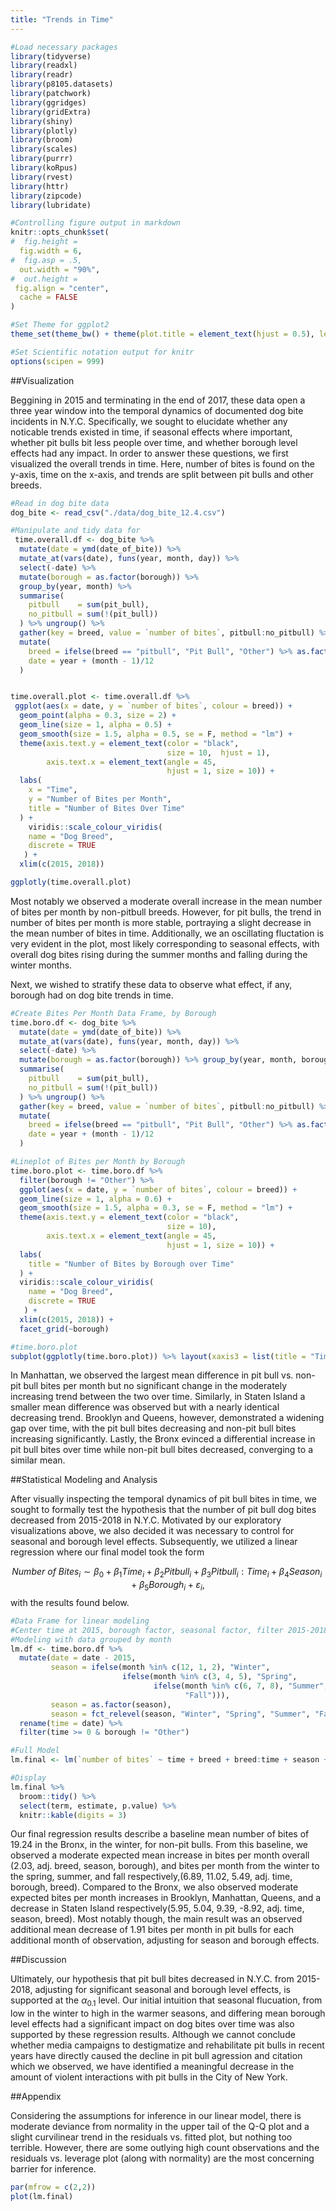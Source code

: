 ```yaml
---
title: "Trends in Time"
---
```


```r
#Load necessary packages
library(tidyverse)
library(readxl)
library(readr)
library(p8105.datasets)
library(patchwork)
library(ggridges)
library(gridExtra)
library(shiny)
library(plotly)
library(broom)
library(scales)
library(purrr)
library(koRpus)
library(rvest)
library(httr)
library(zipcode)
library(lubridate)

#Controlling figure output in markdown
knitr::opts_chunk$set(
#  fig.height =   
  fig.width = 6,
#  fig.asp = .5,
  out.width = "90%",
#  out.height = 
 fig.align = "center",
  cache = FALSE
)

#Set Theme for ggplot2
theme_set(theme_bw() + theme(plot.title = element_text(hjust = 0.5), legend.position = "bottom"))

#Set Scientific notation output for knitr
options(scipen = 999)

```

##Visualization

Beggining in 2015 and terminating in the end of 2017, these data open a three year window into the temporal dynamics of documented dog bite incidents in N.Y.C. Specifically, we sought to elucidate whether any noticable trends existed in time, if seasonal effects where important, whether pit bulls bit less people over time, and whether borough level effects had any impact. In order to answer these questions, we first visualized the overall trends in time. Here, number of bites is found on the y-axis, time on the x-axis, and trends are split between pit bulls and other breeds.  

```r
#Read in dog bite data
dog_bite <- read_csv("./data/dog_bite_12.4.csv")

#Manipulate and tidy data for 
 time.overall.df <- dog_bite %>%
  mutate(date = ymd(date_of_bite)) %>% 
  mutate_at(vars(date), funs(year, month, day)) %>%
  select(-date) %>% 
  mutate(borough = as.factor(borough)) %>% 
  group_by(year, month) %>%
  summarise(
    pitbull    = sum(pit_bull),
    no_pitbull = sum(!(pit_bull))
  ) %>% ungroup() %>%
  gather(key = breed, value = `number of bites`, pitbull:no_pitbull) %>%
  mutate(
    breed = ifelse(breed == "pitbull", "Pit Bull", "Other") %>% as.factor(),
    date = year + (month - 1)/12
  )


time.overall.plot <- time.overall.df %>%
 ggplot(aes(x = date, y = `number of bites`, colour = breed)) + 
  geom_point(alpha = 0.3, size = 2) + 
  geom_line(size = 1, alpha = 0.5) + 
  geom_smooth(size = 1.5, alpha = 0.5, se = F, method = "lm") + 
  theme(axis.text.y = element_text(color = "black", 
                                   size = 10,  hjust = 1), 
        axis.text.x = element_text(angle = 45, 
                                   hjust = 1, size = 10)) +
  labs(
    x = "Time",
    y = "Number of Bites per Month",
    title = "Number of Bites Over Time"
  ) + 
    viridis::scale_colour_viridis(
    name = "Dog Breed", 
    discrete = TRUE
   ) +
  xlim(c(2015, 2018)) 

ggplotly(time.overall.plot)
```

Most notably we observed a moderate overall increase in the mean number of bites per month by non-pitbull breeds. However, for pit bulls, the trend in number of bites per month is more stable, portraying a slight decrease in the mean number of bites in time. Additionally, we an oscillating fluctation is very evident in the plot, most likely corresponding to seasonal effects, with overall dog bites rising during the summer months and falling during the winter months. 

Next, we wished to stratify these data to observe what effect, if any, borough had on dog bite trends in time.

```r
#Create Bites Per Month Data Frame, by Borough
time.boro.df <- dog_bite %>%
  mutate(date = ymd(date_of_bite)) %>% 
  mutate_at(vars(date), funs(year, month, day)) %>%
  select(-date) %>% 
  mutate(borough = as.factor(borough)) %>% group_by(year, month, borough) %>%
  summarise(
    pitbull    = sum(pit_bull),
    no_pitbull = sum(!(pit_bull))
  ) %>% ungroup() %>%
  gather(key = breed, value = `number of bites`, pitbull:no_pitbull) %>%
  mutate(
    breed = ifelse(breed == "pitbull", "Pit Bull", "Other") %>% as.factor(),
    date = year + (month - 1)/12
  )

#Lineplot of Bites per Month by Borough
time.boro.plot <- time.boro.df %>%
  filter(borough != "Other") %>%
  ggplot(aes(x = date, y = `number of bites`, colour = breed)) + 
  geom_line(size = 1, alpha = 0.6) + 
  geom_smooth(size = 1.5, alpha = 0.3, se = F, method = "lm") + 
  theme(axis.text.y = element_text(color = "black", 
                                   size = 10), 
        axis.text.x = element_text(angle = 45, 
                                   hjust = 1, size = 10)) +
  labs(
    title = "Number of Bites by Borough over Time"
  ) + 
  viridis::scale_colour_viridis(
    name = "Dog Breed", 
    discrete = TRUE
   ) +
  xlim(c(2015, 2018)) +
  facet_grid(~borough)

#time.boro.plot
subplot(ggplotly(time.boro.plot)) %>% layout(xaxis3 = list(title = "Time"), yaxis = list(title = "Number of Bites per Month"))
```

In Manhattan, we observed the largest mean difference in pit bull vs. non-pit bull bites per month but no significant change in the moderately increasing trend between the two over time. Similarly, in Staten Island a smaller mean difference was observed but with a nearly identical decreasing trend. Brooklyn and Queens, however, demonstrated a widening gap over time, with the pit bull bites decreasing and non-pit bull bites increasing significantly. Lastly, the Bronx evinced a differential increase in pit bull bites over time while non-pit bull bites decreased, converging to a similar mean.

##Statistical Modeling and Analysis

After visually inspecting the temporal dynamics of pit bull bites in time, we sought to formally test the hypothesis that the number of pit bull dog bites decreased from 2015-2018 in N.Y.C. Motivated by our exploratory visualizations above, we also decided it was necessary to control for seasonal and borough level effects. Subsequently, we utilized a linear regression where our final model took the form

$$ Number \ of \ Bites_i \sim \beta_0 + \beta_1 Time_i + \beta_2 Pitbull_i + \beta_3 Pitbull_i:Time_i + \beta_4 Season_i + \beta_5 Borough_i + \varepsilon_i,$$
with the results found below.

```r
#Data Frame for linear modeling
#Center time at 2015, borough factor, seasonal factor, filter 2015-2018
#Modeling with data grouped by month
lm.df <- time.boro.df %>%
  mutate(date = date - 2015,
         season = ifelse(month %in% c(12, 1, 2), "Winter", 
                         ifelse(month %in% c(3, 4, 5), "Spring", 
                                ifelse(month %in% c(6, 7, 8), "Summer",
                                       "Fall"))),
         season = as.factor(season),
         season = fct_relevel(season, "Winter", "Spring", "Summer", "Fall")) %>%
  rename(time = date) %>%
  filter(time >= 0 & borough != "Other")

#Full Model
lm.final <- lm(`number of bites` ~ time + breed + breed:time + season + borough, data = lm.df)

#Display
lm.final %>% 
  broom::tidy() %>%
  select(term, estimate, p.value) %>%
  knitr::kable(digits = 3)
```

Our final regression results describe a baseline mean number of bites of 19.24 in the Bronx, in the winter, for non-pit bulls. From this baseline, we observed a moderate expected mean increase in bites per month overall (2.03, adj. breed, season, borough), and bites per month from the winter to the spring, summer, and fall respectively,(6.89, 11.02, 5.49, adj. time, borough, breed). Compared to the Bronx, we also observed moderate expected bites per month increases in Brooklyn, Manhattan, Queens, and a decrease in Staten Island respectively(5.95, 5.04, 9.39, -8.92, adj. time, season, breed). Most notably though, the main result was an observed additional mean decrease of 1.91 bites per month in pit bulls for each additional month of observation, adjusting for season and borough effects.

##Discussion

Ultimately, our hypothesis that pit bull bites decreased in N.Y.C. from 2015-2018, adjusting for significant seasonal and borough level effects, is supported at the $\alpha_{0.1}$ level. Our initial intuition that seasonal flucuation, from low in the winter to high in the warmer seasons, and differing mean borough level effects had a significant impact on dog bites over time was also supported by these regression results. Although we cannot conclude whether media campaigns to destigmatize and rehabilitate pit bulls in recent years have directly caused the decline in pit bull agression and citation which we observed, we have identified a meaningful decrease in the amount of violent interactions with pit bulls in the City of New York.

##Appendix

Considering the assumptions for inference in our linear model, there is moderate deviance from normality in the upper tail of the Q-Q plot and a slight curvilinear trend in the residuals vs. fitted plot, but nothing too terrible. However, there are some outlying high count observations and the residuals vs. leverage plot (along with normality) are the most concerning barrier for inference.  

```r
par(mfrow = c(2,2))
plot(lm.final)
```
